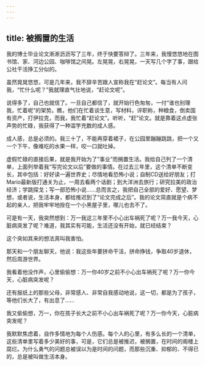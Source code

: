 ```yaml
---
---
---
```

title: 被搁置的生活
---




我的博士毕业论文淅淅沥沥写了三年，终于快要答辩了。三年来，我慢悠悠地在图书馆、家、河边公园、咖啡馆之间晃。左晃晃，右晃晃，一天写几个字了事，跟给公社干活挣工分似的。

虽然晃晃悠悠，可是几年来，我不辞辛苦跟人宣称我在“赶论文”。每当有人问我，“忙什么呢？”我就理直气壮地说，“赶论文呢”。

说得多了，自己也就信了。一旦自己都信了，就开始行色匆匆，一付“谁也别理我，忙着呢”的架势。瞧，他们在忙着谈生意，写材料，评职称，种粮食，倒卖国有资产，打伊拉克，而我，我忙着“赶论文”。听听，“赶”论文。就是靠着这点虚张声势的忙碌，我获得了一种滥竽充数的成人感。

成人感，总是必须的。我三十了，不能再穿着裙子，在公园里蹦蹦跳跳，把一个又一个下午，像难吃的水果一样，咬一口就吐掉。

虚假忙碌的直接后果，就是我开始为了“事业”而搁置生活。我给自己列了一个清单，上面列举着我“写完论文以后”要做的事情。在过去三年里，这个清单不断变长，其中包括：好好读一遍世界史；尽情地看恐怖小说；自制CD送给好朋友；打Mario最新版打通关为止，一周去看两个话剧；到大洋洲去旅行；研究拉美的政治经济；学跳探戈；写一部恐怖小说……总而言之，我把自己全部的爱好、愿望、梦想，或者说，生活本身，都给推迟到了“论文完成之后”。我的论文简直就是个病不起的亲人，把我牢牢地拴在一个小黑屋子里，哪儿也去不了。

可是有一天，我突然想到：万一我这三年里不小心出车祸死了呢？万一我今天，心脏病突发了呢？难道，我其实有可能，生活还没有开始，就已经结束？

这个突如其来的想法真叫我害怕。

那天和一个朋友聊天，他说：我这些年要拼命干活，拼命挣钱，争取40岁退休，然后周游世界。

我看着他没作声，心里偷偷想：万一你40岁之前不小心出车祸死了呢？万一你今天，心脏病突发呢？

还有报纸上的那些父母，非常感人、非常自我感动地说，这一切，都是为了孩子，等他们长大了，有出息了……

我又偷偷想，万一，你在孩子长大之前不小心出车祸死了呢？万一你今天，心脏病突发呢？

我默默焦虑着，自作多情地为每个人伤感。每个人的心里，有多么长的一个清单，这些清单里写着多少美好的事，可是，它们总是被推迟，被搁置，在时间的阁楼上腐烂。为什么勇气的问题总被误以为是时间的问题，而那些沉重、抑郁的、不得已的，总是被叫做生活本身。